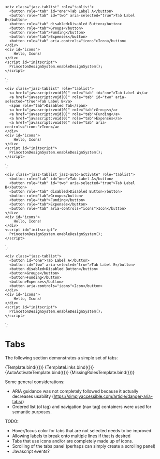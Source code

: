 
<Meta title="Components/Tabs" component="Tabs" />

    <div class="jazz-tablist" role="tablist">
      <button role="tab" id="one">Tab Label A</button>
      <button role="tab" id="two" aria-selected="true">Tab Label B</button>
      <button role="tab" disabled>Disabled Button</button>
      <button role="tab">Groups</button>
      <button role="tab">Funding</button>
      <button role="tab">Expenses</button>
      <button role="tab" aria-controls="icons">Icon</button>
    </div>
    <div id="icons">
        Hello, Icons!
    </div>
    <script id="initscript">
      PrincetonDesignSystem.enableDesignSystem();
    </script>
`;

    <div class="jazz-tablist" role="tablist">
      <a href="javascript:void(0)" role="tab" id="one">Tab Label A</a>
      <a href="javascript:void(0)" role="tab" id="two" aria-selected="true">Tab Label B</a>
      <span role="tab">Disabled Tab</span>
      <a href="javascript:void(0)" role="tab">Groups</a>
      <a href="javascript:void(0)" role="tab">Funding</a>
      <a href="javascript:void(0)" role="tab">Expenses</a>
      <a href="javascript:void(0)" role="tab" aria-controls="icons">Icon</a>
    </div>
    <div id="icons">
        Hello, Icons!
    </div>
    <script id="initscript">
      PrincetonDesignSystem.enableDesignSystem();
    </script>
`;

    <div class="jazz-tablist jazz-auto-activate" role="tablist">
      <button role="tab" id="one">Tab Label A</button>
      <button role="tab" id="two" aria-selected="true">Tab Label B</button>
      <button role="tab" disabled>Disabled Button</button>
      <button role="tab">Groups</button>
      <button role="tab">Funding</button>
      <button role="tab">Expenses</button>
      <button role="tab" aria-controls="icons">Icon</button>
    </div>
    <div id="icons">
        Hello, Icons!
    </div>
    <script id="initscript">
      PrincetonDesignSystem.enableDesignSystem();
    </script>
`;

    <div class="jazz-tablist">
      <button id="one">Tab Label A</button>
      <button id="two" aria-selected="true">Tab Label B</button>
      <button disabled>Disabled Button</button>
      <button>Groups</button>
      <button>Funding</button>
      <button>Expenses</button>
      <button aria-controls="icons">Icon</button>
    </div>
    <div id="icons">
        Hello, Icons!
    </div>
    <script id="initscript">
      PrincetonDesignSystem.enableDesignSystem();
    </script>
`;

# Tabs

The following section demonstrates a simple set of tabs:

<Canvas>
    <Story name="Simple" args={{
        label: 'Simple Tabs' 
    }}>
      {Template.bind({})}
    </Story>
</Canvas>


<Canvas>
    <Story name="Simple Links" args={{
        label: 'Simple Links'
    }}>
      {TemplateLinks.bind({})}
    </Story>
</Canvas>

<Canvas>
    <Story name="Auto Activate" args={{
        label: 'Auto Activate Tabs' 
    }}>
      {AutoActivateTemplate.bind({})}
    </Story>
</Canvas>

<Canvas>
    <Story name="Missing Roles" args={{
        label: 'Missing Roles' 
    }}>
      {MissingRolesTemplate.bind({})}
    </Story>
</Canvas>

Some general considerations:

* ARIA guidance was not completely followed because it actually decreases usability (https://simplyaccessible.com/article/danger-aria-tabs/)
* Ordered list (ol tag) and navigation (nav tag) containers were used for semantic purposes. 

TODO: 

* Hover/focus color for tabs that are not selected needs to be improved.
* Allowing labels to break onto multiple lines if that is desired
* Tabs that use icons and/or are completely made up of icons.
* Scrolling of the tabs panel (perhaps can simply create a scrolling panel)
* Javascript events?
